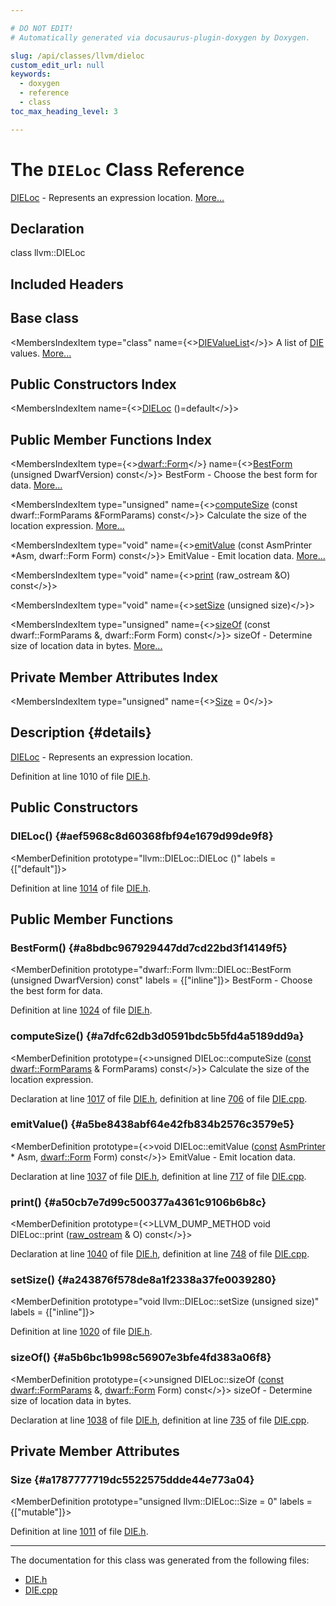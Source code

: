 ```yaml
---

# DO NOT EDIT!
# Automatically generated via docusaurus-plugin-doxygen by Doxygen.

slug: /api/classes/llvm/dieloc
custom_edit_url: null
keywords:
  - doxygen
  - reference
  - class
toc_max_heading_level: 3

---
```





# The `DIELoc` Class Reference

<DoxygenPage pluginConfig={pluginConfig}>

<a href="/docs/api/classes/llvm/dieloc">DIELoc</a> - Represents an expression location. <a href="#details">More...</a>

## Declaration

<CodeBlock>class llvm::DIELoc</CodeBlock>

## Included Headers

<IncludesList>
<IncludesListItem
  filePath="llvm/CodeGen/DIE.h"
  permalink="/docs/api/files/include/include/llvm/include/llvm/codegen/die-h"
  isLocal="true" />
</IncludesList>

## Base class

<MembersIndex>

<MembersIndexItem
  type="class"
  name={<><a href="/docs/api/classes/llvm/dievaluelist">DIEValueList</a></>}>
A list of <a href="/docs/api/classes/llvm/die">DIE</a> values. <a href="/docs/api/classes/llvm/dievaluelist/#details">More...</a>
</MembersIndexItem>

</MembersIndex>

## Public Constructors Index

<MembersIndex>

<MembersIndexItem
  name={<><a href="#aef5968c8d60368fbf94e1679d99de9f8">DIELoc</a> ()=default</>}>
</MembersIndexItem>

</MembersIndex>

## Public Member Functions Index

<MembersIndex>

<MembersIndexItem
  type={<><a href="/docs/api/namespaces/llvm/dwarf/#a6c06a10ffac779879f6b62a1a904517b">dwarf::Form</a></>}
  name={<><a href="#a8bdbc967929447dd7cd22bd3f14149f5">BestForm</a> (unsigned DwarfVersion) const</>}>
BestForm - Choose the best form for data. <a href="#a8bdbc967929447dd7cd22bd3f14149f5">More...</a>
</MembersIndexItem>

<MembersIndexItem
  type="unsigned"
  name={<><a href="#a7dfc62db3d0591bdc5b5fd4a5189dd9a">computeSize</a> (const dwarf::FormParams &amp;FormParams) const</>}>
Calculate the size of the location expression. <a href="#a7dfc62db3d0591bdc5b5fd4a5189dd9a">More...</a>
</MembersIndexItem>

<MembersIndexItem
  type="void"
  name={<><a href="#a5be8438abf64e42fb834b2576c3579e5">emitValue</a> (const AsmPrinter &#42;Asm, dwarf::Form Form) const</>}>
EmitValue - Emit location data. <a href="#a5be8438abf64e42fb834b2576c3579e5">More...</a>
</MembersIndexItem>

<MembersIndexItem
  type="void"
  name={<><a href="#a50cb7e7d99c500377a4361c9106b6b8c">print</a> (raw&#95;ostream &amp;O) const</>}>
</MembersIndexItem>

<MembersIndexItem
  type="void"
  name={<><a href="#a243876f578de8a1f2338a37fe0039280">setSize</a> (unsigned size)</>}>
</MembersIndexItem>

<MembersIndexItem
  type="unsigned"
  name={<><a href="#a5b6bc1b998c56907e3bfe4fd383a06f8">sizeOf</a> (const dwarf::FormParams &amp;, dwarf::Form Form) const</>}>
sizeOf - Determine size of location data in bytes. <a href="#a5b6bc1b998c56907e3bfe4fd383a06f8">More...</a>
</MembersIndexItem>

</MembersIndex>

## Private Member Attributes Index

<MembersIndex>

<MembersIndexItem
  type="unsigned"
  name={<><a href="#a1787777719dc5522575ddde44e773a04">Size</a> = 0</>}>
</MembersIndexItem>

</MembersIndex>

## Description {#details}

<a href="/docs/api/classes/llvm/dieloc">DIELoc</a> - Represents an expression location.

Definition at line 1010 of file <a href="/docs/api/files/include/include/llvm/include/llvm/codegen/die-h">DIE.h</a>.

<SectionDefinition>

## Public Constructors

### DIELoc() {#aef5968c8d60368fbf94e1679d99de9f8}

<MemberDefinition
  prototype="llvm::DIELoc::DIELoc ()"
  labels = {["default"]}>

Definition at line <a href="/docs/api/files/include/include/llvm/include/llvm/codegen/die-h/#l01014">1014</a> of file <a href="/docs/api/files/include/include/llvm/include/llvm/codegen/die-h">DIE.h</a>.
</MemberDefinition>

</SectionDefinition>

<SectionDefinition>

## Public Member Functions

### BestForm() {#a8bdbc967929447dd7cd22bd3f14149f5}

<MemberDefinition
  prototype="dwarf::Form llvm::DIELoc::BestForm (unsigned DwarfVersion) const"
  labels = {["inline"]}>
BestForm - Choose the best form for data.

Definition at line <a href="/docs/api/files/include/include/llvm/include/llvm/codegen/die-h/#l01024">1024</a> of file <a href="/docs/api/files/include/include/llvm/include/llvm/codegen/die-h">DIE.h</a>.
</MemberDefinition>

### computeSize() {#a7dfc62db3d0591bdc5b5fd4a5189dd9a}

<MemberDefinition
  prototype={<>unsigned DIELoc::computeSize (<a href="/docs/api/files/lib/lib/target/lib/target/aarch64/aarch64promoteconstant-cpp/#a90f8350fecae261c25be85d38b451bff">const</a> <a href="/docs/api/structs/llvm/dwarf/formparams">dwarf::FormParams</a> &amp; FormParams) const</>}>
Calculate the size of the location expression.

Declaration at line <a href="/docs/api/files/include/include/llvm/include/llvm/codegen/die-h/#l01017">1017</a> of file <a href="/docs/api/files/include/include/llvm/include/llvm/codegen/die-h">DIE.h</a>, definition at line <a href="/docs/api/files/lib/lib/codegen/lib/codegen/asmprinter/die-cpp/#l00706">706</a> of file <a href="/docs/api/files/lib/lib/codegen/lib/codegen/asmprinter/die-cpp">DIE.cpp</a>.
</MemberDefinition>

### emitValue() {#a5be8438abf64e42fb834b2576c3579e5}

<MemberDefinition
  prototype={<>void DIELoc::emitValue (<a href="/docs/api/files/lib/lib/target/lib/target/aarch64/aarch64promoteconstant-cpp/#a90f8350fecae261c25be85d38b451bff">const</a> <a href="/docs/api/classes/llvm/asmprinter">AsmPrinter</a> &#42; Asm, <a href="/docs/api/namespaces/llvm/dwarf/#a6c06a10ffac779879f6b62a1a904517b">dwarf::Form</a> Form) const</>}>
EmitValue - Emit location data.

Declaration at line <a href="/docs/api/files/include/include/llvm/include/llvm/codegen/die-h/#l01037">1037</a> of file <a href="/docs/api/files/include/include/llvm/include/llvm/codegen/die-h">DIE.h</a>, definition at line <a href="/docs/api/files/lib/lib/codegen/lib/codegen/asmprinter/die-cpp/#l00717">717</a> of file <a href="/docs/api/files/lib/lib/codegen/lib/codegen/asmprinter/die-cpp">DIE.cpp</a>.
</MemberDefinition>

### print() {#a50cb7e7d99c500377a4361c9106b6b8c}

<MemberDefinition
  prototype={<>LLVM&#95;DUMP&#95;METHOD void DIELoc::print (<a href="/docs/api/classes/llvm/raw-ostream">raw&#95;ostream</a> &amp; O) const</>}>

Declaration at line <a href="/docs/api/files/include/include/llvm/include/llvm/codegen/die-h/#l01040">1040</a> of file <a href="/docs/api/files/include/include/llvm/include/llvm/codegen/die-h">DIE.h</a>, definition at line <a href="/docs/api/files/lib/lib/codegen/lib/codegen/asmprinter/die-cpp/#l00748">748</a> of file <a href="/docs/api/files/lib/lib/codegen/lib/codegen/asmprinter/die-cpp">DIE.cpp</a>.
</MemberDefinition>

### setSize() {#a243876f578de8a1f2338a37fe0039280}

<MemberDefinition
  prototype="void llvm::DIELoc::setSize (unsigned size)"
  labels = {["inline"]}>

Definition at line <a href="/docs/api/files/include/include/llvm/include/llvm/codegen/die-h/#l01020">1020</a> of file <a href="/docs/api/files/include/include/llvm/include/llvm/codegen/die-h">DIE.h</a>.
</MemberDefinition>

### sizeOf() {#a5b6bc1b998c56907e3bfe4fd383a06f8}

<MemberDefinition
  prototype={<>unsigned DIELoc::sizeOf (<a href="/docs/api/files/lib/lib/target/lib/target/aarch64/aarch64promoteconstant-cpp/#a90f8350fecae261c25be85d38b451bff">const</a> <a href="/docs/api/structs/llvm/dwarf/formparams">dwarf::FormParams</a> &amp;, <a href="/docs/api/namespaces/llvm/dwarf/#a6c06a10ffac779879f6b62a1a904517b">dwarf::Form</a> Form) const</>}>
sizeOf - Determine size of location data in bytes.

Declaration at line <a href="/docs/api/files/include/include/llvm/include/llvm/codegen/die-h/#l01038">1038</a> of file <a href="/docs/api/files/include/include/llvm/include/llvm/codegen/die-h">DIE.h</a>, definition at line <a href="/docs/api/files/lib/lib/codegen/lib/codegen/asmprinter/die-cpp/#l00735">735</a> of file <a href="/docs/api/files/lib/lib/codegen/lib/codegen/asmprinter/die-cpp">DIE.cpp</a>.
</MemberDefinition>

</SectionDefinition>

<SectionDefinition>

## Private Member Attributes

### Size {#a1787777719dc5522575ddde44e773a04}

<MemberDefinition
  prototype="unsigned llvm::DIELoc::Size = 0"
  labels = {["mutable"]}>

Definition at line <a href="/docs/api/files/include/include/llvm/include/llvm/codegen/die-h/#l01011">1011</a> of file <a href="/docs/api/files/include/include/llvm/include/llvm/codegen/die-h">DIE.h</a>.
</MemberDefinition>

</SectionDefinition>

<hr/>

The documentation for this class was generated from the following files:

<ul>
<li><a href="/docs/api/files/include/include/llvm/include/llvm/codegen/die-h">DIE.h</a></li>
<li><a href="/docs/api/files/lib/lib/codegen/lib/codegen/asmprinter/die-cpp">DIE.cpp</a></li>
</ul>

</DoxygenPage>
